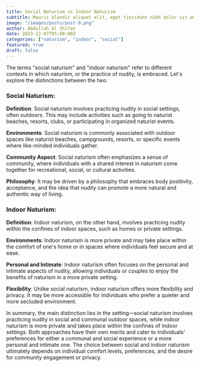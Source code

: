 ```yaml
---
title: Social Naturism vs Indoor Naturism
subtitle: Mauris blandit aliquet elit, eget tincidunt nibh dolor sit amet,
image: "/images/posts/post-9.png"
author: Abdullah Al Shifat
date: 2023-12-07T05:00:00Z
categories: ["naturism", "indoor", "social"]
featured: true
draft: false
---
```


The terms "social naturism" and "indoor naturism" refer to different contexts in which naturism, or the practice of nudity, is embraced. Let's explore the distinctions between the two:

### Social Naturism:

__Definition__: Social naturism involves practicing nudity in social settings, often outdoors. This may include activities such as going to naturist beaches, resorts, clubs, or participating in organized naturist events.

__Environments__: Social naturism is commonly associated with outdoor spaces like naturist beaches, campgrounds, resorts, or specific events where like-minded individuals gather.

__Community Aspect__: Social naturism often emphasizes a sense of community, where individuals with a shared interest in naturism come together for recreational, social, or cultural activities.

__Philosophy__: It may be driven by a philosophy that embraces body positivity, acceptance, and the idea that nudity can promote a more natural and authentic way of living.

### Indoor Naturism:

__Definition__: Indoor naturism, on the other hand, involves practicing nudity within the confines of indoor spaces, such as homes or private settings.

__Environments__: Indoor naturism is more private and may take place within the comfort of one's home or in spaces where individuals feel secure and at ease.

__Personal and Intimate__: Indoor naturism often focuses on the personal and intimate aspects of nudity, allowing individuals or couples to enjoy the benefits of naturism in a more private setting.

__Flexibility__: Unlike social naturism, indoor naturism offers more flexibility and privacy. It may be more accessible for individuals who prefer a quieter and more secluded environment.

In summary, the main distinction lies in the setting—social naturism involves practicing nudity in social and communal outdoor spaces, while indoor naturism is more private and takes place within the confines of indoor settings. Both approaches have their own merits and cater to individuals' preferences for either a communal and social experience or a more personal and intimate one. The choice between social and indoor naturism ultimately depends on individual comfort levels, preferences, and the desire for community engagement or privacy.